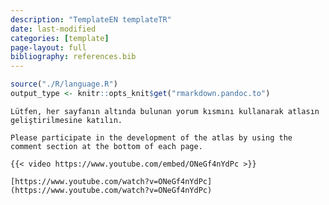 ```yaml
---
description: "TemplateEN templateTR"
date: last-modified
categories: [template]
page-layout: full
bibliography: references.bib
---
```



```r

source("./R/language.R")
output_type <- knitr::opts_knit$get("rmarkdown.pandoc.to")

```

```asis
Lütfen, her sayfanın altında bulunan yorum kısmını kullanarak atlasın geliştirilmesine katılın.
```


```asis
Please participate in the development of the atlas by using the comment section at the bottom of each page.
```


```asis

{{< video https://www.youtube.com/embed/ONeGf4nYdPc >}}

```

```asis

[https://www.youtube.com/watch?v=ONeGf4nYdPc](https://www.youtube.com/watch?v=ONeGf4nYdPc)

```

